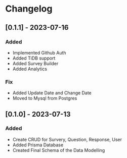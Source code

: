 # Changelog

## [0.1.1] - 2023-07-16

### Added

- Implemented Github Auth
- Added TiDB support
- Added Survey Builder
- Added Analytics

### Fix

- Added Update Date and Change Date
- Moved to Mysql from Postgres

## [0.1.0] - 2023-07-13

### Added

- Create CRUD for Survery, Question, Response, User
- Added Prisma Database
- Created Final Schema of the Data Modelling
